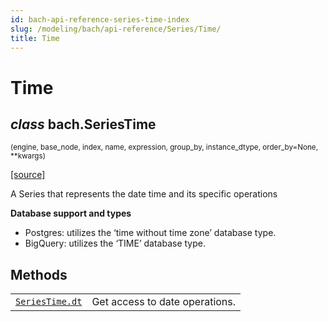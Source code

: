 ```yaml
---
id: bach-api-reference-series-time-index
slug: /modeling/bach/api-reference/Series/Time/
title: Time
---
```


# Time

<div className="class">

## <span className="type-annotation"><em>class</em></span> <span className="additional-name">bach.</span><span className="name">SeriesTime</span>

<small className="parameter-list">(<span className="parameter" id="engine">engine</span>, <span className="parameter" id="base_node">base_node</span>, <span className="parameter" id="index">index</span>, <span className="parameter" id="name">name</span>, <span className="parameter" id="expression">expression</span>, <span className="parameter" id="group_by">group_by</span>, <span className="parameter" id="instance_dtype">instance_dtype</span>, <span className="parameter" id="order_by">order_by=None</span>, <span className="parameter" id="**">\*\*kwargs</span>)</small>


&#8203;<span className="view-source">[[source]](https://github.com/objectiv/objectiv-analytics/blob/main/bach/bach/series/series_datetime.py)</span>

<div className="content">

A Series that represents the date time and its specific operations

**Database support and types**

* Postgres: utilizes the ‘time without time zone’ database type.
* BigQuery: utilizes the ‘TIME’ database type.


</div>


</div>

## Methods

<div className="table-autosummary">

|                                                   |                                                                                                                                                                                                     |
| ------------------------------------------------- | -------------------------------------------------------------------------------------------------------------------------------------------------------------------------------------------------- |
| [`SeriesTime.dt`](/modeling/bach/api-reference/Series/Time/bach.SeriesTime.dt.mdx)                                     | Get access to date operations.                                                                                                                                                                      |


</div>
